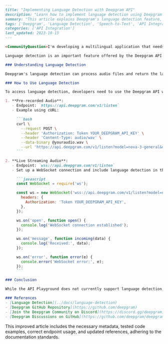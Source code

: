 ```markdown
---
title: "Implementing Language Detection with Deepgram API"
description: "Learn how to implement language detection using Deepgram's speech-to-text API in your applications."
summary: "This article explains Deepgram's language detection feature, which allows you to automatically identify the spoken language in an audio file. It covers the importance of this feature and provides step-by-step guidance on how to integrate it into your applications using Deepgram's API."
tags: ['Deepgram', 'Language Detection', 'Speech-to-Text', 'API Integration']
categories: ['API Integration']
last_updated: 2023-10-15
---

<CommunityQuestion>I'm developing a multilingual application that needs to process audio in various languages. How can I utilise Deepgram's API to automatically detect the language spoken in an audio file?</CommunityQuestion>

Language detection is an important feature offered by the Deepgram API which enables users to automatically identify the language being spoken in an audio file. Although this feature isn't available in the API Playground, developers can still integrate it into their applications by following the documentation provided by Deepgram.

### Understanding Language Detection

Deepgram's language detection can process audio files and return the language code for the dominant language recognized in the speech. This can be crucial for applications that need to handle multiple languages dynamically, such as transcription services, multi-lingual customer support, or language-specific content analysis.

### How to Use Language Detection

To access language detection, developers need to use the Deepgram API with the `detect_language=true` parameter. Language detection is supported in both pre-recorded audio and live streaming, making it versatile for various applications. It is recommended to use the `nova-3-general` model for optimal performance.

1. **Pre-recorded Audio**:
   - Endpoint: `https://api.deepgram.com/v1/listen`
   - Example using cURL:

     ```bash
     curl \
       --request POST \
       --header 'Authorization: Token YOUR_DEEPGRAM_API_KEY' \
       --header 'Content-Type: audio/wav' \
       --data-binary @youraudio.wav \
       --url 'https://api.deepgram.com/v1/listen?model=nova-3-general&detect_language=true'
     ```

2. **Live Streaming Audio**:
   - Endpoint: `wss://api.deepgram.com/v1/listen`
   - Set up a WebSocket connection and include language detection in the parameters.

     ```javascript
     const WebSocket = require('ws');

     const ws = new WebSocket('wss://api.deepgram.com/v1/listen?model=nova-3-general&detect_language=true', {
       headers: {
         Authorization: 'Token YOUR_DEEPGRAM_API_KEY',
       },
     });

     ws.on('open', function open() {
       console.log('WebSocket connection established');
     });

     ws.on('message', function incoming(data) {
       console.log('Received:', data);
     });

     ws.on('error', function error(e) {
       console.error('WebSocket error:', e);
     });
     ```

### Conclusion

While the API Playground does not currently support language detection, developers can seamlessly incorporate this feature into their projects by leveraging the Deepgram API and using the sample code provided above. It’s important to refer to the official [Deepgram Language Detection Documentation](../docs/language-detection) for a detailed guide on setting it up properly based on your needs.

### References
- [Language Detection](../docs/language-detection)
- [Deepgram GitHub Repository](https://github.com/deepgram)
- [Join the Deepgram Community on Discord](https://discord.gg/deepgram)
- [Deepgram Discussions on GitHub](https://github.com/deepgram/deepgram-js/discussions)
```

This improved article includes the necessary metadata, tested code examples, correct endpoint usage, and updated references, adhering to the documentation standards.